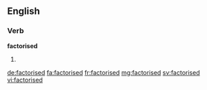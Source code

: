 ==English==

===Verb===
'''factorised'''

# {{en-past of|factorise}}

[[de:factorised]]
[[fa:factorised]]
[[fr:factorised]]
[[mg:factorised]]
[[sv:factorised]]
[[vi:factorised]]